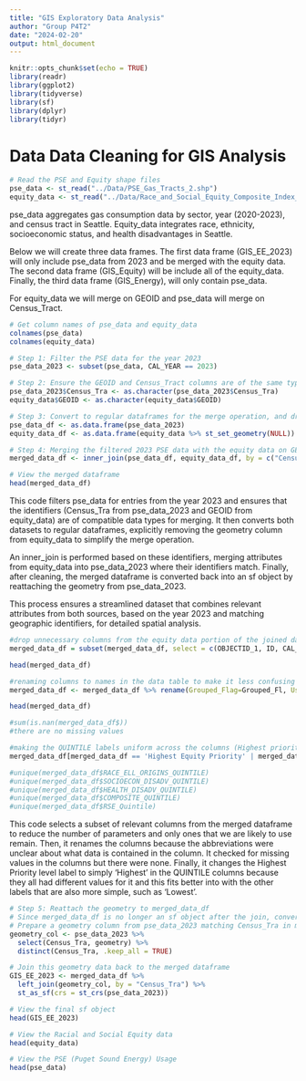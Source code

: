 ```yaml
---
title: "GIS Exploratory Data Analysis"
author: "Group P4T2"
date: "2024-02-20"
output: html_document
---
```


```r
knitr::opts_chunk$set(echo = TRUE)
library(readr)
library(ggplot2)
library(tidyverse)
library(sf)
library(dplyr)
library(tidyr)
```

# Data Data Cleaning for GIS Analysis

```r

# Read the PSE and Equity shape files
pse_data <- st_read("../Data/PSE_Gas_Tracts_2.shp")
equity_data <- st_read("../Data/Race_and_Social_Equity_Composite_Index_for_2020_Census_Tract_Geographies.shp")

```

pse_data aggregates gas consumption data by sector, year (2020-2023), and census tract in Seattle. Equity_data integrates race, ethnicity, socioeconomic status, and health disadvantages in Seattle.

Below we will create three data frames. 
The first data frame (GIS_EE_2023) will only include pse_data from 2023 and be merged with the equity data. 
The second data frame (GIS_Equity) will be include all of the equity_data. 
Finally, the third data frame (GIS_Energy), will only contain pse_data.

For equity_data we will merge on GEOID and pse_data will merge on Census_Tract. 

```r
# Get column names of pse_data and equity_data
colnames(pse_data)
colnames(equity_data)
```


```r

# Step 1: Filter the PSE data for the year 2023
pse_data_2023 <- subset(pse_data, CAL_YEAR == 2023)

# Step 2: Ensure the GEOID and Census_Tract columns are of the same type before merging
pse_data_2023$Census_Tra <- as.character(pse_data_2023$Census_Tra)
equity_data$GEOID <- as.character(equity_data$GEOID)

# Step 3: Convert to regular dataframes for the merge operation, and drop geometry column from equity_data
pse_data_df <- as.data.frame(pse_data_2023)
equity_data_df <- as.data.frame(equity_data %>% st_set_geometry(NULL))

# Step 4: Merging the filtered 2023 PSE data with the equity data on GEOID/Census_Tract
merged_data_df <- inner_join(pse_data_df, equity_data_df, by = c("Census_Tra" = "GEOID"))

# View the merged dataframe
head(merged_data_df)

```


This code filters pse_data for entries from the year 2023 and ensures that the identifiers (Census_Tra from pse_data_2023 and GEOID from equity_data) are of compatible data types for merging. It then converts both datasets to regular dataframes, explicitly removing the geometry column from equity_data to simplify the merge operation. 

An inner_join is performed based on these identifiers, merging attributes from equity_data into pse_data_2023 where their identifiers match. Finally, after cleaning, the merged dataframe is converted back into an sf object by reattaching the geometry from pse_data_2023. 

This process ensures a streamlined dataset that combines relevant attributes from both sources, based on the year 2023 and matching geographic identifiers, for detailed spatial analysis.


```r
#drop unnecessary columns from the equity data portion of the joined data set
merged_data_df = subset(merged_data_df, select = c(OBJECTID_1, ID, CAL_YEAR, Cal_Qtr,Census_Tra, Sector, Grouped_Fl,Usage_MMBT, Number_Acc, Emissions_, USAGEPERCA, EMISSIONSP, RSE_Quinti, SHAPE_Leng.x, SHAPE_Area.x, COMPOSITE_,RACE_ELL_O,SOCIOECON_,HEALTH_DIS,SOCIOECO_2,SHAPE_Leng.y,SHAPE_Area.y, RACE_ELL_1,HEALTH_D_1,COMPOSIT_1, COMPOSIT_2,RACE_ELL_2,SOCIOECO_1,HEALTH_D_2))

head(merged_data_df)

#renaming columns to names in the data table to make it less confusing
merged_data_df <- merged_data_df %>% rename(Grouped_Flag=Grouped_Fl, Usage_MMBTU=Usage_MMBT, Number_Accts=Number_Acc, Emissions_MTCO2E=Emissions_, USAGEPERCAPITA_MMBTU=USAGEPERCA, EMISSIONSPERCAPITA_MTCO2E=EMISSIONSP, RSE_Quintile=RSE_Quinti, SHAPE_Length.x=SHAPE_Leng.x, SHAPE_Length.y=SHAPE_Leng.y, COMPOSITE_PERCENTILE=COMPOSITE_, RACE_ELL_ORIGINS_QUINTILE=RACE_ELL_1, SOCIOECON_DISADV_QUINTILE=SOCIOECO_2, HEALTH_DISADV_QUINTILE=HEALTH_D_1, COMPOSITE_QUINTILE=COMPOSIT_1, COMPOSITE_SCORE=COMPOSIT_2, RACE_ELL_ORIGINS_SCORE=RACE_ELL_2, SOCIOECON_DISADV_SCORE= SOCIOECO_1, HEALTH_DISADV_SCORE=HEALTH_D_2, RACE_ELL_ORIGINS_PERCENTILE=RACE_ELL_O, SOCIOECON_DISADV_PERCENTILE=SOCIOECON_, HEALTH_DISADV_PERCENTILE=HEALTH_DIS)

head(merged_data_df)

#sum(is.nan(merged_data_df$))
#there are no missing values

#making the QUINTILE labels uniform across the columns (Highest priority value differs)
merged_data_df[merged_data_df == 'Highest Equity Priority' | merged_data_df == 'Highest Equity Priority/Most Disadvantaged' | merged_data_df == 'Highest priority/Most disadvantaged'] <- 'Highest'

#unique(merged_data_df$RACE_ELL_ORIGINS_QUINTILE)
#unique(merged_data_df$SOCIOECON_DISADV_QUINTILE)
#unique(merged_data_df$HEALTH_DISADV_QUINTILE)
#unique(merged_data_df$COMPOSITE_QUINTILE)
#unique(merged_data_df$RSE_Quintile)
```
This code selects a subset of relevant columns from the merged dataframe to reduce the number of parameters and only ones that we are likely to use remain. Then, it renames the columns because the abbreviations were unclear about what data is contained in the column. It checked for missing values in the columns but there were none. Finally, it changes the Highest Priority level label to simply 'Highest' in the QUINTILE columns because they all had different values for it and this fits better into with the other labels that are also more simple, such as 'Lowest'. 

```r
# Step 5: Reattach the geometry to merged_data_df
# Since merged_data_df is no longer an sf object after the join, convert it back
# Prepare a geometry column from pse_data_2023 matching Census_Tra in merged_data_df
geometry_col <- pse_data_2023 %>% 
  select(Census_Tra, geometry) %>% 
  distinct(Census_Tra, .keep_all = TRUE)

# Join this geometry data back to the merged dataframe
GIS_EE_2023 <- merged_data_df %>%
  left_join(geometry_col, by = "Census_Tra") %>%
  st_as_sf(crs = st_crs(pse_data_2023))

# View the final sf object
head(GIS_EE_2023)
```


```r

# View the Racial and Social Equity data
head(equity_data)

```




```r

# View the PSE (Puget Sound Energy) Usage
head(pse_data)

```



